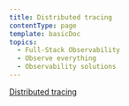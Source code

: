 ```yaml
---
title: Distributed tracing
contentType: page
template: basicDoc
topics:
  - Full-Stack Observability
  - Observe everything
  - Observability solutions
---
```


[Distributed tracing](/docs/understand-dependencies/distributed-tracing/get-started/introduction-distributed-tracing)
